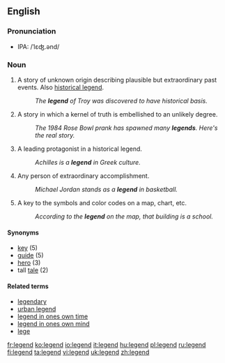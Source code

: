 ==English==

===Pronunciation===
*IPA: /ˈlɛʤ.ənd/

===Noun===
{{en-noun}}

# A story of unknown origin describing plausible but extraordinary past events.  Also [[historical legend]].
#: ''The '''legend''' of Troy was discovered to have historical basis.''
# A story in which a kernel of truth is embellished to an unlikely degree.
#: ''The 1984 Rose Bowl prank has spawned many '''legends'''.  Here's the real story.''
# A leading protagonist in a historical legend.
#: ''Achilles is a '''legend''' in Greek culture.''
# Any person of extraordinary accomplishment.
#: ''Michael Jordan stands as a '''legend''' in basketball.''
# A key to the symbols and color codes on a map, chart, etc.
#: ''According to the '''legend''' on the map, that building is a school.''

====Synonyms====
*[[key]] (5)
*[[guide]] (5)
*[[hero]] (3)
*tall [[tale]] (2)

====Related terms====
*[[legendary]]
*[[urban legend]]
*[[legend in ones own time]]
*[[legend in ones own mind]]
*[[lege]]

[[fr:legend]]
[[ko:legend]]
[[io:legend]]
[[it:legend]]
[[hu:legend]]
[[pl:legend]]
[[ru:legend]]
[[fi:legend]]
[[ta:legend]]
[[vi:legend]]
[[uk:legend]]
[[zh:legend]]